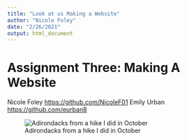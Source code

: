 ```yaml
---
title: "Look at us Making a Website"
author: "Nicole Foley"
date: "2/26/2021"
output: html_document
---
```


# Assignment Three: Making A Website
Nicole Foley <https://github.com/NicoleF01>
Emily Urban <https://github.com/eurban8>


![Adirondacks from a hike I did in October](/Users/Nicole/Pictures/adk.jpg)



